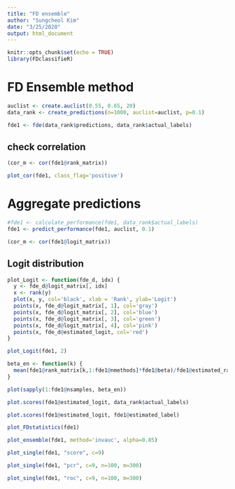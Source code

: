 ```yaml
---
title: "FD ensemble"
author: "Sungcheol Kim"
date: "3/25/2020"
output: html_document
---
```


```r
knitr::opts_chunk$set(echo = TRUE)
library(FDclassifieR)
```

# FD Ensemble method

```r
auclist <- create.auclist(0.55, 0.65, 20)
data_rank <- create_predictions(n=1000, auclist=auclist, p=0.1)
```

```r
fde1 <- fde(data_rank$predictions, data_rank$actual_labels)
```

## check correlation

```r
(cor_m <- cor(fde1@rank_matrix))
```

```r
plot_cor(fde1, class_flag='positive')
```

# Aggregate predictions

```r
#fde1 <- calculate_performance(fde1, data_rank$actual_labels)
fde1 <- predict_performance(fde1, auclist, 0.1)
```

```r
(cor_m <- cor(fde1@logit_matrix))
```

## Logit distribution

```r
plot_Logit <- function(fde_d, idx) {
  y <- fde_d@logit_matrix[, idx]
  x <- rank(y)
  plot(x, y, col='black', xlab = 'Rank', ylab='Logit')
  points(x, fde_d@logit_matrix[, 1], col='gray')
  points(x, fde_d@logit_matrix[, 2], col='blue')
  points(x, fde_d@logit_matrix[, 3], col='green')
  points(x, fde_d@logit_matrix[, 4], col='pink')
  points(x, fde_d@estimated_logit, col='red')
}

plot_Logit(fde1, 2)
```

```r
beta_en <- function(k) {
  mean(fde1@rank_matrix[k,1:fde1@nmethods]*fde1@beta)/fde1@estimated_rank[k]
}

plot(sapply(1:fde1@nsamples, beta_en))
```


```r
plot.scores(fde1@estimated_logit, data_rank$actual_labels)
```

```r
plot.scores(fde1@estimated_logit, fde1@estimated_label)
```

```r
plot_FDstatistics(fde1)
```

```r
plot_ensemble(fde1, method='invauc', alpha=0.85)
```

```r
plot_single(fde1, "score", c=9)
```

```r
plot_single(fde1, "pcr", c=9, n=100, m=300)
```

```r
plot_single(fde1, "roc", c=9, n=100, m=300)
```
